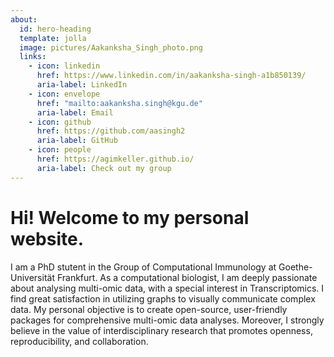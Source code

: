 ```yaml
---
about: 
  id: hero-heading
  template: jolla
  image: pictures/Aakanksha_Singh_photo.png
  links: 
    - icon: linkedin
      href: https://www.linkedin.com/in/aakanksha-singh-a1b850139/
      aria-label: LinkedIn
    - icon: envelope
      href: "mailto:aakanksha.singh@kgu.de" 
      aria-label: Email 
    - icon: github
      href: https://github.com/aasingh2
      aria-label: GitHub
    - icon: people
      href: https://agimkeller.github.io/
      aria-label: Check out my group
---
```


::: {#about-block}
:::

# Hi! Welcome to my personal website. 

I am a PhD stutent in the Group of Computational Immunology at Goethe-Universität Frankfurt. As a computational biologist, I am deeply passionate about analysing multi-omic data, with a special interest in Transcriptomics. I find great satisfaction in utilizing graphs to visually communicate complex data. My personal objective is to create open-source, user-friendly packages for comprehensive multi-omic data analyses. Moreover, I strongly believe in the value of interdisciplinary research that promotes openness, reproducibility, and collaboration.
